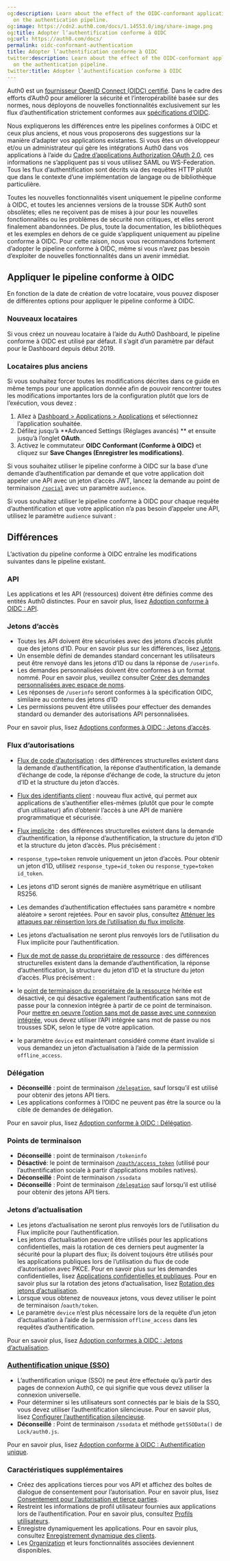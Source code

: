 ```yaml
---
og:description: Learn about the effect of the OIDC-conformant application setting
  on the authentication pipeline.
og:image: https://cdn2.auth0.com/docs/1.14553.0/img/share-image.png
og:title: Adopter l’authentification conforme à OIDC
og:url: https://auth0.com/docs/
permalink: oidc-conformant-authentication
title: Adopter l’authentification conforme à OIDC
twitter:description: Learn about the effect of the OIDC-conformant application setting
  on the authentication pipeline.
twitter:title: Adopter l’authentification conforme à OIDC
---
```


Auth0 est un [fournisseur OpenID Connect (OIDC) certifié](http://openid.net/certification/). Dans le cadre des efforts d’Auth0 pour améliorer la sécurité et l’interopérabilité basée sur des normes, nous déployons de nouvelles fonctionnalités exclusivement sur les flux d’authentification strictement conformes aux [spécifications d’OIDC](http://openid.net/specs/openid-connect-core-1_0.html).

Nous expliquerons les différences entre les pipelines conformes à OIDC et ceux plus anciens, et nous vous proposerons des suggestions sur la manière d’adapter vos applications existantes. Si vous êtes un développeur et/ou un administrateur qui gère les intégrations Auth0 dans vos applications à l’aide du [Cadre d’applications Authorization OAuth 2.0](/protocols/oauth), ces informations ne s’appliquent pas si vous utilisez SAML ou WS-Federation. Tous les flux d’authentification sont décrits via des requêtes HTTP plutôt que dans le contexte d’une implémentation de langage ou de bibliothèque particulière.

Toutes les nouvelles fonctionnalités visent uniquement le pipeline conforme à OIDC, et toutes les anciennes versions de la trousse SDK Auth0 sont obsolètes; elles ne reçoivent pas de mises à jour pour les nouvelles fonctionnalités ou les problèmes de sécurité non critiques, et elles seront finalement abandonnées. De plus, toute la documentation, les bibliothèques et les exemples en dehors de ce guide s’appliquent uniquement au pipeline conforme à OIDC. Pour cette raison, nous vous recommandons fortement d’adopter le pipeline conforme à OIDC, même si vous n’avez pas besoin d’exploiter de nouvelles fonctionnalités dans un avenir immédiat.

## Appliquer le pipeline conforme à OIDC

En fonction de la date de création de votre locataire, vous pouvez disposer de différentes options pour appliquer le pipeline conforme à OIDC.

### Nouveaux locataires

Si vous créez un nouveau locataire à l’aide du Auth0 Dashboard, le pipeline conforme à OIDC est utilisé par défaut. Il s’agit d’un paramètre par défaut pour le Dashboard depuis début 2019.



### Locataires plus anciens

Si vous souhaitez forcer toutes les modifications décrites dans ce guide en même temps pour une application donnée afin de pouvoir rencontrer toutes les modifications importantes lors de la configuration plutôt que lors de l’exécution, vous devez :

1. Allez à [Dashboard > Applications > Applications](%24%7Bmanage_url%7D/#/applications) et sélectionnez l’application souhaitée.
2. Défilez jusqu’à  **Advanced Settings (Réglages avancés) ** et ensuite jusqu’à l’onglet **OAuth**.
3. Activez le commutateur **OIDC Conformant (Conforme à OIDC)** et cliquez sur **Save Changes (Enregistrer les modifications)**.

Si vous souhaitez utiliser le pipeline conforme à OIDC sur la base d’une demande d’authentification par demande et que votre application doit appeler une API avec un jeton d’accès JWT, lancez la demande au point de terminaison [`/social`](/api/authentication#social) avec un paramètre `audience`.

Si vous souhaitez utiliser le pipeline conforme à OIDC pour chaque requête d’authentification et que votre application n’a pas besoin d’appeler une API, utilisez le paramètre `audience` suivant :



## Différences

L’activation du pipeline conforme à OIDC entraîne les modifications suivantes dans le pipeline existant.

### API

Les applications et les API (ressources) doivent être définies comme des entités Auth0 distinctes. Pour en savoir plus, lisez [Adoption conforme à OIDC : API](/login/adopt-oidc-conformant-authentication/oidc-adoption-apis).

### Jetons d’accès

* Toutes les API doivent être sécurisées avec des jetons d’accès plutôt que des jetons d’ID. Pour en savoir plus sur les différences, lisez [Jetons](/security/tokens).
* Un ensemble défini de demandes standard concernant les utilisateurs peut être renvoyé dans les jetons d’ID ou dans la réponse de `/userinfo`.
* Les demandes personnalisées doivent être conformes à un format nommé. Pour en savoir plus, veuillez consulter [Créer des demandes personnalisées avec espace de noms](/security/tokens/json-web-tokens/create-custom-claims).
* Les réponses de `/userinfo` seront conformes à la spécification OIDC, similaire au contenu des jetons d’ID
* Les permissions peuvent être utilisées pour effectuer des demandes standard ou demander des autorisations API personnalisées.

Pour en savoir plus, lisez [Adoptions conformes à OIDC : Jetons d’accès](/login/adopt-oidc-conformant-authentication/oidc-adoption-access-tokens).

### Flux d’autorisations

* [Flux de code d’autorisation](/login/adopt-oidc-conformant-authentication/oidc-adoption-auth-code-flow) : des différences structurelles existent dans la demande d’authentification, la réponse d’authentification, la demande d’échange de code, la réponse d’échange de code, la structure du jeton d’ID et la structure du jeton d’accès.
* [Flux des identifiants client](/login/adopt-oidc-conformant-authentication/oidc-adoption-client-credentials-flow) : nouveau flux activé, qui permet aux applications de s’authentifier elles-mêmes (plutôt que pour le compte d’un utilisateur) afin d’obtenir l’accès à une API de manière programmatique et sécurisée.
* [Flux implicite](/login/adopt-oidc-conformant-authentication/oidc-adoption-implicit-flow) : des différences structurelles existent dans la demande d’authentification, la réponse d’authentification, la structure du jeton d’ID et la structure du jeton d’accès. Plus précisément :

* `response_type=token` renvoie uniquement un jeton d’accès. Pour obtenir un jeton d’ID, utilisez `response_type=id_token` ou `response_type=token id_token`.
* Les jetons d’ID seront signés de manière asymétrique en utilisant RS256.
* Les demandes d’authentification effectuées sans paramètre « nombre aléatoire » seront rejetées. Pour en savoir plus, consultez [Atténuer les attaques par réinsertion lors de l’utilisation du flux implicite](/login/flows/mitigate-replay-attacks-when-using-the-implicit-flow).
* Les jetons d’actualisation ne seront plus renvoyés lors de l’utilisation du Flux implicite pour l’authentification.
* [Flux de mot de passe du propriétaire de ressource](/login/adopt-oidc-conformant-authentication/oidc-adoption-rop-flow) : des différences structurelles existent dans la demande d’authentification, la réponse d’authentification, la structure du jeton d’ID et la structure du jeton d’accès. Plus précisément :

* le [point de terminaison du propriétaire de la ressource](/api/authentication#database-ad-ldap-active-) héritée est désactivé, ce qui désactive également l’authentification sans mot de passe pour la connexion intégrée à partir de ce point de terminaison. Pour [mettre en oeuvre l’option sans mot de passe avec une connexion intégrée](/connections/passwordless/guides/embedded-login), vous devez utiliser l’API intégrée sans mot de passe ou nos trousses SDK, selon le type de votre application.
* le paramètre `device` est maintenant considéré comme étant invalide si vous demandez un jeton d’actualisation à l’aide de la permission `offline_access`.

### Délégation

* **Déconseillé** : point de terminaison [`/delegation`](/api/authentication#delegation), sauf lorsqu’il est utilisé pour obtenir des jetons API tiers.
* Les applications conformes à l’OIDC ne peuvent pas être la source ou la cible de demandes de délégation.

Pour en savoir plus, lisez [Adoption conforme à OIDC : Délégation](/login/adopt-oidc-conformant-authentication/oidc-adoption-delegation).

### Points de terminaison

* **Déconseillé** : point de terminaison `/tokeninfo`
* **Désactivé**: le point de terminaison [`/oauth/access_token`](/api/authentication#post-oauth-access_token) (utilisé pour l’authentification sociale à partir d’applications mobiles natives).
* **Déconseillé** : Point de terminaison `/ssodata`
* **Déconseillé** : Point de terminaison [`/delegation`](/api/authentication#delegation) sauf lorsqu’il est utilisé pour obtenir des jetons API tiers.

### Jetons d’actualisation

* Les jetons d’actualisation ne seront plus renvoyés lors de l’utilisation du Flux implicite pour l’authentification.
* Les jetons d’actualisation peuvent être utilisés pour les applications confidentielles, mais la rotation de ces derniers peut augmenter la sécurité pour la plupart des flux; ils doivent toujours être utilisés pour les applications publiques lors de l’utilisation du flux de code d’autorisation avec PKCE. Pour en savoir plus sur les demandes confidentielles, lisez [Applications confidentielles et publiques](/applications/confidential-and-public-applications). Pour en savoir plus sur la rotation des jetons d’actualisation, lisez [Rotation des jetons d’actualisation](/security/tokens/refresh-tokens/refresh-token-rotation).
* Lorsque vous obtenez de nouveaux jetons, vous devez utiliser le point de terminaison /`oauth/token`.
* Le paramètre `device` n’est plus nécessaire lors de la requête d’un jeton d’actualisation à l’aide de la permission `offline_access` dans les requêtes d’authentification.

Pour en savoir plus, lisez [Adoption conformes à OIDC : Jetons d’actualisation](/login/adopt-oidc-conformant-authentication/oidc-adoption-refresh-tokens).

### [Authentification unique (SSO)](/login/adopt-oidc-conformant-authentication/oidc-adoption-sso)

* L’authentification unique (SSO) ne peut être effectuée qu’à partir des pages de connexion Auth0, ce qui signifie que vous devez utiliser la connexion universelle.
* Pour déterminer si les utilisateurs sont connectés par le biais de la SSO, vous devez utiliser l’authentification silencieuse. Pour en savoir plus, lisez [Configurer l’authentification silencieuse](/login/configure-silent-authentication).
* **Déconseillé** : Point de terminaison `/ssodata` et méthode `getSSOData()` de `Lock/auth0.js`.

Pour en savoir plus, lisez [Adoption conforme à OIDC : Authentification unique](/login/adopt-oidc-conformant-authentication/oidc-adoption-sso).

### Caractéristiques supplémentaires

* Créez des applications tierces pour vos API et affichez des boîtes de dialogue de consentement pour l’autorisation. Pour en savoir plus, lisez [Consentement pour l’autorisation et tierce parties](/applications/confidential-and-public-applications/user-consent-and-third-party-applications).
* Restreint les informations de profil utilisateur fournies aux applications lors de l’authentification. Pour en savoir plus, consultez [Profils utilisateurs](/users/user-profiles/user-profile-structure).
* Enregistre dynamiquement les applications. Pour en savoir plus, consultez [Enregistrement dynamique des clients](/applications/dynamic-client-registration).
* Les [Organization](https://auth0.com/docs/manage-users/organizations) et leurs fonctionnalités associées deviennent disponibles.